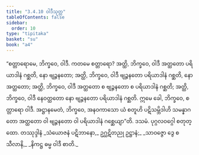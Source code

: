 ```yaml
---
title: "3.4.10 ဝါဒီသုတ္တ"
tableOfContents: false
sidebar:
  order: 10
type: "tipitaka"
basket: "su"
book: "a4"
---
```



<DynamicBreadcrumb />

<Division number="140" book="a4" e="ch" v="15" p="455">

<Paragraph number="877" book="a4">
“စတ္တာရောမေ, ဘိက္ခဝေ, ဝါဒီ. ကတမေ စတ္တာရော? အတ္ထိ, ဘိက္ခဝေ, ဝါဒီ အတ္ထတော ပရိယာဒါနံ ဂစ္ဆတိ, နော ဗျဉ္ဇနတော; အတ္ထိ, ဘိက္ခဝေ, ဝါဒီ ဗျဉ္ဇနတော ပရိယာဒါနံ ဂစ္ဆတိ, နော အတ္ထတော; အတ္ထိ, ဘိက္ခဝေ, ဝါဒီ အတ္ထတော စ ဗျဉ္ဇနတော စ ပရိယာဒါနံ ဂစ္ဆတိ; အတ္ထိ, ဘိက္ခဝေ, ဝါဒီ နေဝတ္ထတော နော ဗျဉ္ဇနတော ပရိယာဒါနံ ဂစ္ဆတိ. ဣမေ ခေါ, ဘိက္ခဝေ, စတ္တာရော ဝါဒီ. အဋ္ဌာနမေတံ, ဘိက္ခဝေ, အနဝကာသော ယံ စတူဟိ ပဋိသမ္ဘိဒါဟိ သမန္နာဂတော အတ္ထတော ဝါ ဗျဉ္ဇနတော ဝါ ပရိယာဒါနံ ဂစ္ဆေယျာ”တိ.

</Paragraph>
</Division>

<Paragraph number="878" type="center" book="a4">
ဒသမံ.



</Paragraph>

<Paragraph number="879" type="center" book="a4">
ပုဂ္ဂလဝဂ္ဂေါ စတုတ္ထော.



</Paragraph>

<Paragraph number="880" type="center" book="a4">
တဿုဒ္ဒါနံ


</Paragraph>

<Paragraph number="881" type="verses" book="a4">
_သံယောဇနံ ပဋိဘာနော,_  
ဥဂ္ဃဋိတညု ဥဋ္ဌာနံ;_  
_သာဝဇ္ဇော ဒွေ စ သီလာနိ,_  
_နိကဋ္ဌ ဓမ္မ ဝါဒီ စာတိ._
</Paragraph>